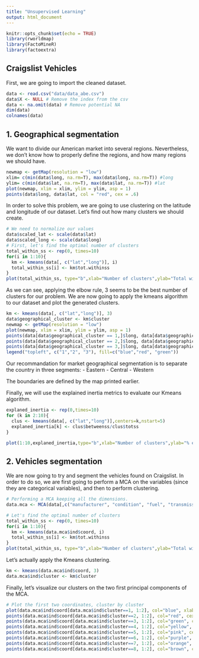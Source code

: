 ```yaml
---
title: "Unsupervised Learning"
output: html_document
---
```


```r
knitr::opts_chunk$set(echo = TRUE)
library(rworldmap)
library(FactoMineR)
library(factoextra)
```

## Craigslist Vehicles

First, we are going to import the cleaned dataset.

```r
data <- read.csv("data/data_abe.csv")
data$X <- NULL # Remove the index from the csv
data <- na.omit(data) # Remove potential NA
dim(data)
colnames(data)
```

## 1. Geographical segmentation

We want to divide our American market into several regions. Nevertheless, we don't know how to properly define the regions, and how many regions we should have.

```r
newmap <- getMap(resolution = "low")
xlim= c(min(data$long, na.rm=T), max(data$long, na.rm=T)) #long 
ylim= c(min(data$lat, na.rm=T), max(data$lat, na.rm=T)) #lat
plot(newmap, xlim = xlim, ylim = ylim, asp = 1)
points(data$long, data$lat, col = "red", cex = .6)
```

In order to solve this problem, we are going to use clustering on the latitude and longitude of our dataset. Let's find out how many clusters we should create.

```r
# We need to normalize our values
data$scaled_lat <- scale(data$lat)
data$scaled_long <- scale(data$long)
# First, let's find the optimal number of clusters
total_within_ss <- rep(0, times=10)
for(i in 1:10){
  km <- kmeans(data[, c("lat","long")], i)
  total_within_ss[i] <- km$tot.withinss
}
plot(total_within_ss, type="b",xlab="Number of clusters",ylab="Total within sum of squares", col="blue", lwd=1.5)
```

As we can see, applying the elbow rule, 3 seems to be the best number of clusters for our problem.
We are now going to apply the kmeans algorithm to our dataset and plot the generated clusters.

```r
km <- kmeans(data[, c("lat","long")], 3)
data$geographical_cluster <- km$cluster
newmap <- getMap(resolution = "low")
plot(newmap, xlim = xlim, ylim = ylim, asp = 1)
points(data[data$geographical_cluster == 1,]$long, data[data$geographical_cluster == 1,]$lat, col="blue", cex=.6)
points(data[data$geographical_cluster == 2,]$long, data[data$geographical_cluster == 2,]$lat, col="red", cex=.6)
points(data[data$geographical_cluster == 3,]$long, data[data$geographical_cluster == 3,]$lat, col="green", cex=.6)
legend("topleft", c("1","2", "3"), fill=c("blue","red", "green"))
```

Our recommandation for market geographical segmentation is to separate the country in three segments:
- Eastern
- Central
- Western

The boundaries are defined by the map printed earlier.

Finally, we will use the explained inertia metrics to evaluate our Kmeans algorithm.

```r
explaned_inertia <- rep(0,times=10)
for (k in 2:10){
  clus <- kmeans(data[, c("lat","long")],centers=k,nstart=5)  
  explaned_inertia[k] <- clus$betweenss/clus$totss
}

plot(1:10,explaned_inertia,type="b",xlab="Number of clusters",ylab="% explained inertia", col="blue", lwd=1.5)
```


## 2. Vehicles segmentation

We are now going to try and segment the vehicles found on Craigslist. In order to do so, we are first going to perform a MCA on the variables (since they are categorical variables), and then to perform clustering.

```r
# Performing a MCA keeping all the dimensions.
data.mca <- MCA(data[,c("manufacturer", "condition", "fuel", "transmission", "drive", "size", "type", "paint_color")], ncp=8, graph=FALSE)

# Let's find the optimal number of clusters
total_within_ss <- rep(0, times=10)
for(i in 1:10){
  km <- kmeans(data.mca$ind$coord, i)
  total_within_ss[i] <- km$tot.withinss
}
plot(total_within_ss, type="b",xlab="Number of clusters",ylab="Total within sum of squares", col="blue", lwd=1.5)
```

Let's actually apply the Kmeans clustering.

```r
km <- kmeans(data.mca$ind$coord, 3)
data.mca$ind$cluster <- km$cluster
```

Finally, let's visualize our clusters on the two first principal components of the MCA.

```r
# Plot the first two coordinates, cluster by cluster
plot(data.mca$ind$coord[data.mca$ind$cluster==1, 1:2], col="blue", xlab="Dim 1",ylab="Dim 2", cex=.6)
points(data.mca$ind$coord[data.mca$ind$cluster==2, 1:2], col="red", cex=.6)
points(data.mca$ind$coord[data.mca$ind$cluster==3, 1:2], col="green", cex=.6)
points(data.mca$ind$coord[data.mca$ind$cluster==4, 1:2], col="yellow", cex=.6)
points(data.mca$ind$coord[data.mca$ind$cluster==5, 1:2], col="pink", cex=.6)
points(data.mca$ind$coord[data.mca$ind$cluster==6, 1:2], col="purple", cex=.6)
points(data.mca$ind$coord[data.mca$ind$cluster==7, 1:2], col="orange", cex=.6)
points(data.mca$ind$coord[data.mca$ind$cluster==8, 1:2], col="brown", cex=.6)
```


